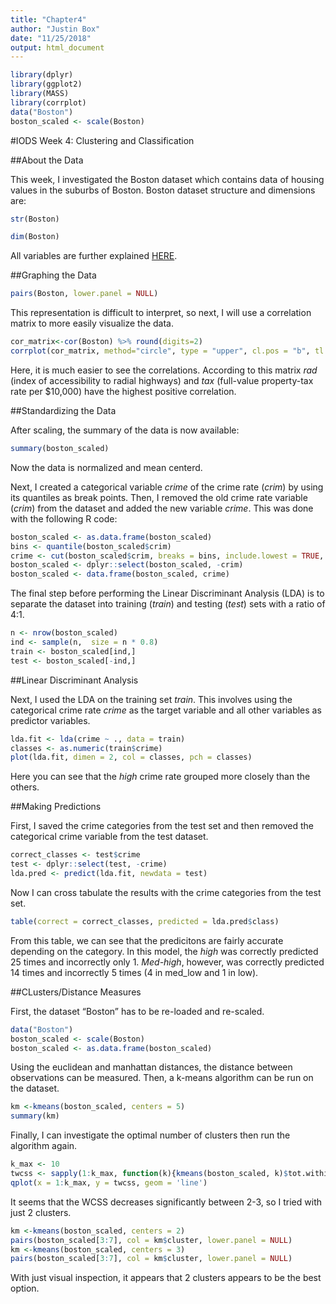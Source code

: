 ```yaml
---
title: "Chapter4"
author: "Justin Box"
date: "11/25/2018"
output: html_document
---
```



```r
library(dplyr)
library(ggplot2)
library(MASS)
library(corrplot)
data("Boston")
boston_scaled <- scale(Boston)
```

#IODS Week 4: Clustering and Classification

##About the Data

This week, I investigated the Boston dataset which contains data of housing values in the suburbs of Boston. Boston dataset structure and dimensions are:

```r
str(Boston)

dim(Boston)
```

All variables are further explained [HERE](https://stat.ethz.ch/R-manual/R-devel/library/MASS/html/Boston.html).

##Graphing the Data

```r
pairs(Boston, lower.panel = NULL)
```

This representation is difficult to interpret, so next, I will use a correlation matrix to more easily visualize the data. 

```r
cor_matrix<-cor(Boston) %>% round(digits=2)
corrplot(cor_matrix, method="circle", type = "upper", cl.pos = "b", tl.pos = "d", tl.cex = 0.6)
```

Here, it is much easier to see the correlations. According to this matrix *rad* (index of accessibility to radial highways) and *tax* (full-value property-tax rate per $10,000) have the highest positive correlation. 

##Standardizing the Data

After scaling, the summary of the data is now available:
```r
summary(boston_scaled)
```

Now the data is normalized and mean centerd. 

Next, I created a categorical variable *crime* of the crime rate (*crim*) by using its quantiles as break points. Then, I removed the old crime rate variable (*crim*) from the dataset and added the new variable *crime*. This was done with the following R code:

```r
boston_scaled <- as.data.frame(boston_scaled)
bins <- quantile(boston_scaled$crim)
crime <- cut(boston_scaled$crim, breaks = bins, include.lowest = TRUE, label=c("low","med_low","med_high","high"))
boston_scaled <- dplyr::select(boston_scaled, -crim)
boston_scaled <- data.frame(boston_scaled, crime)
``` 

The final step before performing the Linear Discriminant Analysis (LDA) is to separate the dataset into training (*train*) and testing (*test*) sets with a ratio of 4:1.

```r
n <- nrow(boston_scaled)
ind <- sample(n,  size = n * 0.8)
train <- boston_scaled[ind,]
test <- boston_scaled[-ind,]
```

##Linear Discriminant Analysis

Next, I used the LDA on the training set *train*. This involves using the categorical crime rate *crime* as the target variable and all other variables as predictor variables.

```r
lda.fit <- lda(crime ~ ., data = train)
classes <- as.numeric(train$crime)
plot(lda.fit, dimen = 2, col = classes, pch = classes)
```

Here you can see that the *high* crime rate grouped more closely than the others. 

##Making Predictions

First, I saved the crime categories from the test set and then removed the categorical crime variable from the test dataset. 

```r
correct_classes <- test$crime
test <- dplyr::select(test, -crime)
lda.pred <- predict(lda.fit, newdata = test)
```

Now I can cross tabulate the results with the crime categories from the test set.

```r
table(correct = correct_classes, predicted = lda.pred$class)
```

From this table, we can see that the predicitons are fairly accurate depending on the category. In this model, the *high* was correctly predicted 25 times and incorrectly only 1. *Med-high*, however, was correctly predicted 14 times and incorrectly 5 times (4 in med_low and 1 in low). 

##CLusters/Distance Measures 

First, the dataset "Boston" has to be re-loaded and re-scaled. 
```r
data("Boston")
boston_scaled <- scale(Boston)
boston_scaled <- as.data.frame(boston_scaled)
```


Using the euclidean and manhattan distances, the distance between observations can be measured. Then, a k-means algorithm can be run on the dataset. 

```r
km <-kmeans(boston_scaled, centers = 5)
summary(km)
```

Finally, I can investigate the optimal number of clusters then run the algorithm again. 

```r
k_max <- 10
twcss <- sapply(1:k_max, function(k){kmeans(boston_scaled, k)$tot.withinss})
qplot(x = 1:k_max, y = twcss, geom = 'line')
```

It seems that the WCSS decreases significantly between 2-3, so I tried with just 2 clusters. 

```r
km <-kmeans(boston_scaled, centers = 2)
pairs(boston_scaled[3:7], col = km$cluster, lower.panel = NULL)
km <-kmeans(boston_scaled, centers = 3)
pairs(boston_scaled[3:7], col = km$cluster, lower.panel = NULL)
```

With just visual inspection, it appears that 2 clusters appears to be the best option. 
